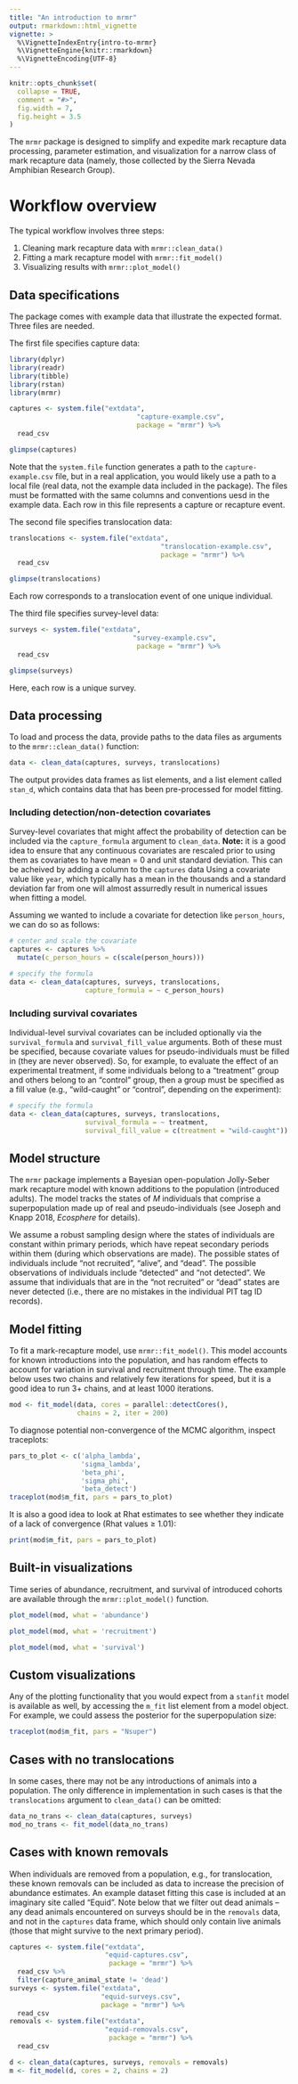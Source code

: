 ```yaml
---
title: "An introduction to mrmr"
output: rmarkdown::html_vignette
vignette: >
  %\VignetteIndexEntry{intro-to-mrmr}
  %\VignetteEngine{knitr::rmarkdown}
  %\VignetteEncoding{UTF-8}
---
```


```r
knitr::opts_chunk$set(
  collapse = TRUE,
  comment = "#>", 
  fig.width = 7, 
  fig.height = 3.5
)
```

The `mrmr` package is designed to simplify and expedite mark recapture data 
processing, parameter estimation, and visualization for a narrow class of 
mark recapture data (namely, those collected by the Sierra Nevada Amphibian 
Research Group).

# Workflow overview

The typical workflow involves three steps:

1. Cleaning mark recapture data with `mrmr::clean_data()`
2. Fitting a mark recapture model with `mrmr::fit_model()`
3. Visualizing results with `mrmr::plot_model()`

## Data specifications

The package comes with example data that illustrate the expected format. 
Three files are needed. 

The first file specifies capture data:

```r
library(dplyr)
library(readr)
library(tibble)
library(rstan)
library(mrmr)
```

```r
captures <- system.file("extdata", 
                                "capture-example.csv", 
                                package = "mrmr") %>%
  read_csv

glimpse(captures)
```

Note that the `system.file` function generates a path to the 
`capture-example.csv` file, but in a real application, you would likely use a 
path to a local file (real data, not the example data included in the package).
The files must be formatted with the same columns and conventions uesd in the 
example data. 
Each row in this file represents a capture or recapture event.

The second file specifies translocation data: 

```r
translocations <- system.file("extdata", 
                                      "translocation-example.csv", 
                                      package = "mrmr") %>%
  read_csv

glimpse(translocations)
```

Each row corresponds to a translocation event of one unique individual. 

The third file specifies survey-level data:

```r
surveys <- system.file("extdata", 
                               "survey-example.csv", 
                                package = "mrmr") %>%
  read_csv

glimpse(surveys)
```

Here, each row is a unique survey.

## Data processing

To load and process the data, provide paths to the data files as 
arguments to the `mrmr::clean_data()` function:

```r
data <- clean_data(captures, surveys, translocations)
```

The output provides data frames as list elements, and a list element called
`stan_d`, which contains data that has been pre-processed for model fitting. 

### Including detection/non-detection covariates

Survey-level covariates that might affect the probability of detection can 
be included via the `capture_formula` argument to `clean_data`. 
**Note:** it is a good idea to ensure that any continuous covariates are 
rescaled prior to using them as covariates to have mean = 0 and unit standard 
deviation. 
This can be acheived by adding a column to the `captures` data
Using a covariate value like `year`, which typically has a mean in the thousands
and a standard deviation far from one will almost assurredly result in 
numerical issues when fitting a model. 

Assuming we wanted to include a covariate for detection like `person_hours`, 
we can do so as follows:

```r
# center and scale the covariate
captures <- captures %>%
  mutate(c_person_hours = c(scale(person_hours)))

# specify the formula
data <- clean_data(captures, surveys, translocations,
                   capture_formula = ~ c_person_hours)
```

### Including survival covariates

Individual-level survival covariates can be included optionally via the 
`survival_formula` and `survival_fill_value` arguments. 
Both of these must be specified, because covariate values for pseudo-individuals 
must be filled in (they are never observed).
So, for example, to evaluate the effect of an experimental treatment, if some 
individuals belong to a "treatment" group and others belong to an "control" 
group, then a group must be specified as a fill value (e.g., "wild-caught" or 
"control", depending on the experiment):

```r
# specify the formula
data <- clean_data(captures, surveys, translocations,
                   survival_formula = ~ treatment, 
                   survival_fill_value = c(treatment = "wild-caught"))
```


## Model structure

The `mrmr` package implements a Bayesian open-population Jolly-Seber mark recapture model with known additions to the population (introduced adults).
The model tracks the states of $M$ individuals that comprise a superpopulation made up of real and pseudo-individuals (see Joseph and Knapp 2018, *Ecosphere* for details).

We assume a robust sampling design where the states of individuals are constant within primary periods, which have repeat secondary periods within them (during which observations are made). 
The possible states of individuals include "not recruited", "alive", and "dead". 
The possible observations of individuals include "detected" and "not detected". 
We assume that individuals that are in the "not recruited" or "dead" states are never detected (i.e., there are no mistakes in the individual PIT tag ID records).

## Model fitting

To fit a mark-recapture model, use `mrmr::fit_model()`. 
This model accounts for known introductions into the population, and has 
random effects to account for variation in survival and recruitment through time. 
The example below uses two chains and relatively few iterations for speed, but 
it is a good idea to run 3+ chains, and at least 1000 iterations.

```r
mod <- fit_model(data, cores = parallel::detectCores(), 
                 chains = 2, iter = 200)
```

To diagnose potential non-convergence of the MCMC algorithm, inspect traceplots:

```r
pars_to_plot <- c('alpha_lambda', 
                  'sigma_lambda', 
                  'beta_phi', 
                  'sigma_phi', 
                  'beta_detect')
traceplot(mod$m_fit, pars = pars_to_plot)
```

It is also a good idea to look at Rhat estimates to see whether they 
indicate of a lack of convergence (Rhat values $\geq$ 1.01):

```r
print(mod$m_fit, pars = pars_to_plot)
```

## Built-in visualizations

Time series of abundance, recruitment, and survival of introduced cohorts are
available through the `mrmr::plot_model()` function. 

```r
plot_model(mod, what = 'abundance')
```

```r
plot_model(mod, what = 'recruitment')
```

```r
plot_model(mod, what = 'survival')
```

## Custom visualizations

Any of the plotting functionality that you would expect from a `stanfit` model
is available as well, by accessing the `m_fit` list element from a model object. 
For example, we could assess the posterior for the superpopulation size:

```r
traceplot(mod$m_fit, pars = "Nsuper")
```

## Cases with no translocations

In some cases, there may not be any introductions of animals into a population. 
The only difference in implementation in such cases is that the `translocations` 
argument to `clean_data()` can be omitted:

```r
data_no_trans <- clean_data(captures, surveys)
mod_no_trans <- fit_model(data_no_trans)
```

## Cases with known removals

When individuals are removed from a population, e.g., for translocation, these
known removals can be included as data to increase the precision of abundance
estimates. 
An example dataset fitting this case is included at an imaginary site
called "Equid". 
Note below that we filter out dead animals -- any dead animals encountered on 
surveys should be in the `removals` data, and not in the `captures` data frame, 
which should only contain live animals (those that might survive to the next
primary period).

```r
captures <- system.file("extdata", 
                        "equid-captures.csv", 
                         package = "mrmr") %>%
  read_csv %>%
  filter(capture_animal_state != 'dead')
surveys <- system.file("extdata", 
                       "equid-surveys.csv", 
                       package = "mrmr") %>%
  read_csv
removals <- system.file("extdata", 
                        "equid-removals.csv", 
                         package = "mrmr") %>%
  read_csv

d <- clean_data(captures, surveys, removals = removals)
m <- fit_model(d, cores = 2, chains = 2)
```